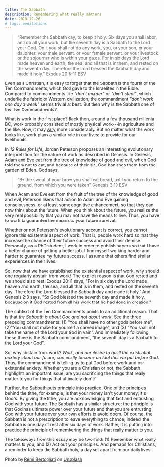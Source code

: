 ```yaml
---
title: The Sabbath
description: Remembering what really matters
date: 2020-12-26
# tags: meditations
---
```



> “Remember the Sabbath day, to keep it holy. Six days you shall labor, and do all your work, but the seventh day is a Sabbath to the Lord your God. On it you shall not do any work, you, or your son, or your daughter, your male servant, or your female servant, or your livestock, or the sojourner who is within your gates. For in six days the Lord made heaven and earth, the sea, and all that is in them, and rested on the seventh day. Therefore the Lord blessed the Sabbath day and made it holy."
> Exodus 20:8-11 ESV

Even as a Christian, it is easy to forget that the Sabbath is the fourth of the Ten Commandments, which God gave to the Israelites in the Bible. Compared to commandments like *"don't murder"* or *"don't steal"*, which underlie the fabric of Western civilization, the commandment *"don't work one day a week"* seems trivial at best. But then why is the Sabbath one of the Ten Commandments?

What is work in the first place? Back then, around a few thousand millenia BC, work probably consisted of mostly physical work---in agriculture and the like. Now, it may [vary](https://en.wikipedia.org/wiki/Economy_of_the_United_States_by_sector#Comparative_statistics) more considerably. But no matter what the work looks like, work plays a similar role in our lives: to provide for our livelihoods.

In *12 Rules for Life*, Jordan Peterson proposes an interesting evolutionary interpretation for the nature of work as described in Genesis. In Genesis, Adam and Eve eat from the tree of knowledge of good and evil, which God told them not to eat, and because of their sin, God banishes them from the garden of Eden. God says,


> “By the sweat of your brow
> you shall eat bread,
> until you return to the ground,
> from which you were taken"
> Genesis 3:19 ESV

When Adam and Eve eat from the fruit of the tree of the knowledge of good and evil, Peterson likens that action to Adam and Eve gaining consciousness, or at least some cognitive enhancement, so that they can now think about the future. When you think about the future, you realize the very real possibility that you may not have the means to live. Thus, you have to work to guarantee the means to your future survival.

Whether or not Peterson's evolutionary account is correct, you cannot ignore this existential aspect of work. That is, people work hard so that they increase the chance of their future success and avoid their demise. Personally, as a PhD student, I work in order to publish papers so that I have a better chance of getting a better job. I find myself working harder and harder to guarantee my future success. I assume that others find similar experiences in their lives.

So, now that we have established the existential aspect of work, why should one regularly abstain from work? The explicit reason is that God rested and we should also rest. Exodus 20:11 says, "For in six days the Lord made heaven and earth, the sea, and all that is in them, and rested on the seventh day. Therefore the Lord blessed the Sabbath day and made it holy." And Genesis 2:3 says, "So God blessed the seventh day and made it holy, because on it God rested from all his work that he had done in creation."

The subtext of the Ten Commandments points to an additional reason. That is that *the Sabbath is about God and not about work*. See the three preceding commandments: (1) "You shall have no other gods before me", (2)"You shall not make for yourself a carved image", and (3) "You shall not take the name of the Lord your God in vain". And immediately following these three is the Sabbath commandment, "the seventh day is a Sabbath to the Lord your God".

So, why abstain from work? *Work, and our desire to quell the existential anxiety about our future, can easily become an idol that we put before God.* Thus, the commandment is telling us to put God before work and our existential anxiety. Whether you are a Christian or not, the Sabbath highlights an important issue: are you sacrificing the things that really matter to you for things that ultimately don't?

Further, the Sabbath puts principle into practice. One of the principles behind the tithe, for example, is that your money isn't your money; it's God's. By giving the tithe, you are acknowledging that fact and entrusting God with your future. The Sabbath has a similar structure: the principle is that God has ultimate power over your future and that you are entrusting God with your future over your own efforts to avoid doom. Of course, the Sabbath is not a prescription to leave everything to chance; indeed, the Sabbath is one day of rest after six days of work. Rather, it is putting into practice the principle of remembering the things that really matter to you.

The takeaways from this essay may be two-fold: (1) Remember what really matters to you, and (2) Act out your principles. And perhaps for Christians, a reminder to keep the Sabbath holy, a day set apart from our daily lives.

Photo by <a href="https://unsplash.com/@remi_b?utm_source=unsplash&utm_medium=referral&utm_content=creditCopyText">Rémi Bertogliati</a> on <a href="https://unsplash.com/s/photos/chill?utm_source=unsplash&utm_medium=referral&utm_content=creditCopyText">Unsplash</a>
